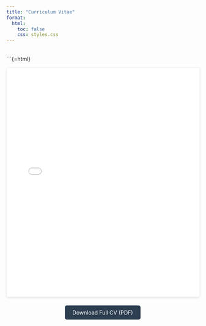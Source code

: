 ```yaml
---
title: "Curriculum Vitae"
format: 
  html:
    toc: false
    css: styles.css
---
```


<div class="cv-container">

```{=html}

<embed src="images/Edwin_Leck_Resume.pdf" type="application/pdf" width="100%" height="600px" class="cv-preview">

</div>
<style> .cv-container { margin: 2rem 0; } .cv-download { text-align: center; margin-bottom: 2rem; } .cv-preview { border: 1px solid #eee; border-radius: 5px; box-shadow: 0 2px 5px rgba(0,0,0,0.1); } .btn-primary { padding: 10px 20px; background-color: #2c3e50; color: white; text-decoration: none; border-radius: 5px; transition: background-color 0.3s; } .btn-primary:hover { background-color: #1a252f; } </style>

<div class="cv-download">
  <a href="images/Edwin_Leck_Resume.pdf" class="btn btn-primary" download>
    <i class="fas fa-download"></i> Download Full CV (PDF)
  </a>
</div>